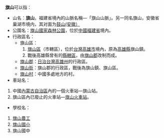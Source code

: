 '''旗山'''可以指：
* 山名：'''旗山'''，福建省境內的山脈名稱—「旗山山脈」。另一同名旗山，安徽省巢湖市境内，其对面为[[鼓山(安徽）|鼓山(安徽）]]
* 公園名：[[旗山國家森林公園|旗山國家森林公園]]，位於[[中國|中國]][[福建省|福建省]]境內。
* 行政區名：
**旗山區：
**#[[旗山區|旗山區]]（市轄區），位於[[台灣|台灣]][[高雄市|高雄市]]境內，原為[[高雄縣|高雄縣]]旗山鎮。
**#戰後高雄縣曾有的[[縣轄區_(中華民國)|縣轄區]]，由[[旗山郡|旗山郡]]改制而成。
**[[旗山郡|旗山郡]]：[[日治台灣|日治台灣]][[高雄州|高雄州]]的行政區。
**[[旗山街|旗山街]]：旗山郡的行政區，戰後為旗山鎮、旗山區。
**[[旗山村|旗山村]]：中國多處地方的村。
* 車站名：
#中國[[內蒙古自治區|內蒙古自治區]]內的一個火車站—旗山站。
#旗山區內已廢止的火車站—[[旗山車站|旗山火車站]]。
* 學校名：
#[[旗山農工|旗山農工]]
#[[旗山國小|旗山國小]]
# 旗山國中
{{disambig|Cat=二字亞洲相關消歧義}}